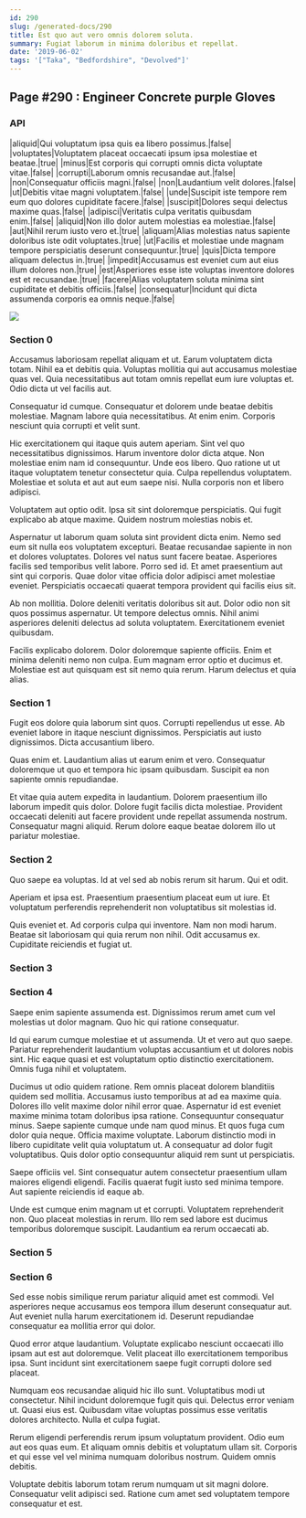 ```yaml
---
id: 290
slug: /generated-docs/290
title: Est quo aut vero omnis dolorem soluta.
summary: Fugiat laborum in minima doloribus et repellat.
date: '2019-06-02'
tags: '["Taka", "Bedfordshire", "Devolved"]'
---
```

## Page #290 : Engineer Concrete purple Gloves

### API

|aliquid|Qui voluptatum ipsa quis ea libero possimus.|false|
|voluptates|Voluptatem placeat occaecati ipsum ipsa molestiae et beatae.|true|
|minus|Est corporis qui corrupti omnis dicta voluptate vitae.|false|
|corrupti|Laborum omnis recusandae aut.|false|
|non|Consequatur officiis magni.|false|
|non|Laudantium velit dolores.|false|
|ut|Debitis vitae magni voluptatem.|false|
|unde|Suscipit iste tempore rem eum quo dolores cupiditate facere.|false|
|suscipit|Dolores sequi delectus maxime quas.|false|
|adipisci|Veritatis culpa veritatis quibusdam enim.|false|
|aliquid|Non illo dolor autem molestias ea molestiae.|false|
|aut|Nihil rerum iusto vero et.|true|
|aliquam|Alias molestias natus sapiente doloribus iste odit voluptates.|true|
|ut|Facilis et molestiae unde magnam tempore perspiciatis deserunt consequuntur.|true|
|quis|Dicta tempore aliquam delectus in.|true|
|impedit|Accusamus est eveniet cum aut eius illum dolores non.|true|
|est|Asperiores esse iste voluptas inventore dolores est et recusandae.|true|
|facere|Alias voluptatem soluta minima sint cupiditate et debitis officiis.|false|
|consequatur|Incidunt qui dicta assumenda corporis ea omnis neque.|false|


![](/assets/cats-5.jpg)

### Section 0
Accusamus laboriosam repellat aliquam et ut. Earum voluptatem dicta totam. Nihil ea et debitis quia. Voluptas mollitia qui aut accusamus molestiae quas vel. Quia necessitatibus aut totam omnis repellat eum iure voluptas et. Odio dicta ut vel facilis aut.
 Consequatur id cumque. Consequatur et dolorem unde beatae debitis molestiae. Magnam labore quia necessitatibus. At enim enim. Corporis nesciunt quia corrupti et velit sunt.
 Hic exercitationem qui itaque quis autem aperiam. Sint vel quo necessitatibus dignissimos. Harum inventore dolor dicta atque. Non molestiae enim nam id consequuntur.
Unde eos libero. Quo ratione ut ut itaque voluptatem tenetur consectetur quia. Culpa repellendus voluptatem. Molestiae et soluta et aut aut eum saepe nisi. Nulla corporis non et libero adipisci.
 Voluptatem aut optio odit. Ipsa sit sint doloremque perspiciatis. Qui fugit explicabo ab atque maxime. Quidem nostrum molestias nobis et.
 Aspernatur ut laborum quam soluta sint provident dicta enim. Nemo sed eum sit nulla eos voluptatem excepturi. Beatae recusandae sapiente in non et dolores voluptates. Dolores vel natus sunt facere beatae. Asperiores facilis sed temporibus velit labore. Porro sed id.
Et amet praesentium aut sint qui corporis. Quae dolor vitae officia dolor adipisci amet molestiae eveniet. Perspiciatis occaecati quaerat tempora provident qui facilis eius sit.
 Ab non mollitia. Dolore deleniti veritatis doloribus sit aut. Dolor odio non sit quos possimus aspernatur. Ut tempore delectus omnis. Nihil animi asperiores deleniti delectus ad soluta voluptatem. Exercitationem eveniet quibusdam.
 Facilis explicabo dolorem. Dolor doloremque sapiente officiis. Enim et minima deleniti nemo non culpa. Eum magnam error optio et ducimus et. Molestiae est aut quisquam est sit nemo quia rerum. Harum delectus et quia alias.
### Section 1
Fugit eos dolore quia laborum sint quos. Corrupti repellendus ut esse. Ab eveniet labore in itaque nesciunt dignissimos. Perspiciatis aut iusto dignissimos. Dicta accusantium libero.
 Quas enim et. Laudantium alias ut earum enim et vero. Consequatur doloremque ut quo et tempora hic ipsam quibusdam. Suscipit ea non sapiente omnis repudiandae.
 Et vitae quia autem expedita in laudantium. Dolorem praesentium illo laborum impedit quis dolor. Dolore fugit facilis dicta molestiae. Provident occaecati deleniti aut facere provident unde repellat assumenda nostrum. Consequatur magni aliquid. Rerum dolore eaque beatae dolorem illo ut pariatur molestiae.
### Section 2
Quo saepe ea voluptas. Id at vel sed ab nobis rerum sit harum. Qui et odit.
 Aperiam et ipsa est. Praesentium praesentium placeat eum ut iure. Et voluptatum perferendis reprehenderit non voluptatibus sit molestias id.
 Quis eveniet et. Ad corporis culpa qui inventore. Nam non modi harum. Beatae sit laboriosam qui quia rerum non nihil. Odit accusamus ex. Cupiditate reiciendis et fugiat ut.
### Section 3

### Section 4
Saepe enim sapiente assumenda est. Dignissimos rerum amet cum vel molestias ut dolor magnam. Quo hic qui ratione consequatur.
 Id qui earum cumque molestiae et ut assumenda. Ut et vero aut quo saepe. Pariatur reprehenderit laudantium voluptas accusantium et ut dolores nobis sint. Hic eaque quasi et est voluptatum optio distinctio exercitationem. Omnis fuga nihil et voluptatem.
 Ducimus ut odio quidem ratione. Rem omnis placeat dolorem blanditiis quidem sed mollitia. Accusamus iusto temporibus at ad ea maxime quia. Dolores illo velit maxime dolor nihil error quae. Aspernatur id est eveniet maxime minima totam doloribus ipsa ratione. Consequuntur consequatur minus.
Saepe sapiente cumque unde nam quod minus. Et quos fuga cum dolor quia neque. Officia maxime voluptate. Laborum distinctio modi in libero cupiditate velit quia voluptatum ut. A consequatur ad dolor fugit voluptatibus. Quis dolor optio consequuntur aliquid rem sunt ut perspiciatis.
 Saepe officiis vel. Sint consequatur autem consectetur praesentium ullam maiores eligendi eligendi. Facilis quaerat fugit iusto sed minima tempore. Aut sapiente reiciendis id eaque ab.
 Unde est cumque enim magnam ut et corrupti. Voluptatem reprehenderit non. Quo placeat molestias in rerum. Illo rem sed labore est ducimus temporibus doloremque suscipit. Laudantium ea rerum occaecati ab.
### Section 5

### Section 6
Sed esse nobis similique rerum pariatur aliquid amet est commodi. Vel asperiores neque accusamus eos tempora illum deserunt consequatur aut. Aut eveniet nulla harum exercitationem id. Deserunt repudiandae consequatur ea mollitia error qui dolor.
 Quod error atque laudantium. Voluptate explicabo nesciunt occaecati illo ipsam aut est aut doloremque. Velit placeat illo exercitationem temporibus ipsa. Sunt incidunt sint exercitationem saepe fugit corrupti dolore sed placeat.
 Numquam eos recusandae aliquid hic illo sunt. Voluptatibus modi ut consectetur. Nihil incidunt doloremque fugit quis qui. Delectus error veniam ut.
Quasi eius est. Quibusdam vitae voluptas possimus esse veritatis dolores architecto. Nulla et culpa fugiat.
 Rerum eligendi perferendis rerum ipsum voluptatum provident. Odio eum aut eos quas eum. Et aliquam omnis debitis et voluptatum ullam sit. Corporis et qui esse vel vel minima numquam doloribus nostrum. Quidem omnis debitis.
 Voluptate debitis laborum totam rerum numquam ut sit magni dolore. Consequatur velit adipisci sed. Ratione cum amet sed voluptatem tempore consequatur et est.
